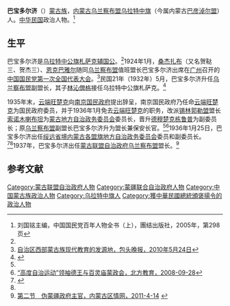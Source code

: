 '''巴宝多尔济'''（{{bd|?||1949年|}}）[[蒙古族|蒙古族]]，[[内蒙古|内蒙古]][[乌兰察布盟|乌兰察布盟]][[乌拉特中旗|乌拉特中旗]]（今属内蒙古[[巴彦淖尔盟|巴彦淖尔盟]]）人。[[中华民国|中华民国]]政治人物。<ref name=liu>刘国铭主编，中国国民党百年人物全书（上），團结出版社，2005年，第298页</ref>

==生平==
巴宝多尔济是[[乌拉特中公旗|乌拉特中公旗]][[札萨克|札萨克]][[辅国公|辅国公]]。<ref name=sys/>1924年1月，[[桑杰扎布|桑杰扎布]]（又名贺鞑三、贺杰三）、[[恩克巴雅尔|恩克巴雅尔]]随同[[乌兰察布盟|乌兰察布盟]]值班盟长巴宝多尔济出席在[[广州|广州]]召开的[[中国国民党第一次全国代表大会|中国国民党第一次全国代表大会]]。<ref>[http://www.baotounews.com.cn/epaper/btwb/html/2010-05/24/content_86132.htm 自治区西部蒙古族现代教育的发源地，包头晚报，2010年5月24日]{{dead link|date=2017年12月 |bot=InternetArchiveBot |fix-attempted=yes }}</ref>民国21年（1932年）5月，巴宝多尔济升任[[乌兰察布盟|乌兰察布盟]]副盟长，其子[[林沁僧格|林沁僧格]]接任乌拉特中公旗札萨克。<ref>{{Cite web |url=http://www.nmqq.gov.cn/fagui/ShowArticle.asp?ArticleID=5105 |title=林沁僧格，内蒙古区情网，2011-4-14 |accessdate=2013-04-10 |archive-date=2016-03-04 |archive-url=https://web.archive.org/web/20160304225146/http://www.nmqq.gov.cn/fagui/ShowArticle.asp?ArticleID=5105 |dead-url=no }}</ref>

1935年末，[[云端旺楚克|云端旺楚克]]向[[南京国民政府|南京国民政府]]提出辞呈，南京国民政府乃任命[[云端旺楚克|云端旺楚克]]为国民政府委员，并于1936年1月免去[[云端旺楚克|云端旺楚克]]的职务，改派[[锡林郭勒盟|锡林郭勒盟]]盟长[[索诺木喇布坦|索诺木喇布坦]]为[[蒙古地方自治政务委员会|蒙古地方自治政务委员会]]委员长，晋升[[德穆楚克栋鲁普|德穆楚克栋鲁普]]为副委员长；原[[乌兰察布盟|乌兰察布盟]]副盟长巴宝多尔济升为盟长兼保安长官。<ref name=liu/><ref>[http://www.northedu.com.cn/listshow/show.jsp?classid=200809281027506329&informationid=200809281027507304 “高度自治运动”领袖德王与百灵庙蒙政会，北方教育，2008-09-28]{{dead link|date=2017年12月 |bot=InternetArchiveBot |fix-attempted=yes }}</ref>1936年1月25日，巴宝多尔济出任[[绥远省境内蒙古各盟旗地方自治政务委员会|绥远省境内蒙古各盟旗地方自治政务委员会]]委员和副委员长。<ref name=sys>{{Cite web |url=http://www.nmqq.gov.cn/fagui/ShowArticle.asp?ArticleID=5404 |title=第二章　中华民国国民政府时期地方政府 第一节　绥远省政府主官，内蒙古区情网，2011-4-14 |accessdate=2013-04-10 |archive-date=2016-08-01 |archive-url=https://web.archive.org/web/20160801180022/http://nmqq.gov.cn/fagui/ShowArticle.asp?ArticleID=5404 |dead-url=no }}</ref><ref name=liu/>1937年，巴宝多尔济出任[[蒙古联盟自治政府|蒙古联盟自治政府]][[乌兰察布盟|乌兰察布盟]]盟长。<ref name=zhuguan>[http://www.nmqq.gov.cn/fagui/ShowArticle.asp?ArticleID=5384 第二节　伪蒙疆政府主官，内蒙古区情网，2011-4-14] {{webarchive|url=https://web.archive.org/web/20160305043940/http://www.nmqq.gov.cn/fagui/ShowArticle.asp?ArticleID=5384 |date=2016-03-05 }}</ref>

==参考文献==
{{reflist}}

[[Category:蒙古联盟自治政府人物|Category:蒙古联盟自治政府人物]]
[[Category:蒙疆联合自治政府人物|Category:蒙疆联合自治政府人物]]
[[Category:中国蒙古族政治人物|Category:中国蒙古族政治人物]]
[[Category:乌拉特中旗人|Category:乌拉特中旗人]]
[[Category:獲中華民國總統頒褒揚令的政治人物|Category:獲中華民國總統頒褒揚令的政治人物]]